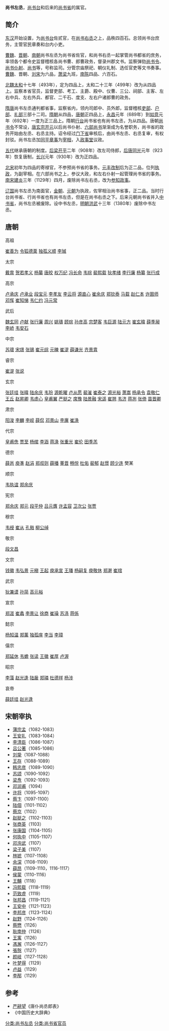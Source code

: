 '''尚书左丞'''，[[尚书台|尚书台]]和后来的[[尚书省|尚书省]]的属官。
==简介==
[[东汉|东汉]]开始设置，为[[尚书台|尚书台]]佐贰官，在[[尚书右丞|尚书右丞]]之上，品秩四百石。总领尚书台庶务，主管官民章奏和台内小吏。

[[曹魏|曹魏]]、[[晋朝|晋朝]]、[[南朝|南朝]]尚书左丞为尚书省佐官，和尚书右丞一起掌管尚书都省的庶务，率领各个都令史监督稽核各尚书曹、郎曹政务，督录州郡文书。监察弹劾[[尚书令|尚书令]]、[[尚书仆射|尚书仆射]]、[[尚书|尚书]]等，号称监司。分管宗庙祭祀、朝仪礼制、选任官吏等文书奏事。[[曹魏|曹魏]]、晋朝、[[刘宋|刘宋]]为六品，[[萧梁|萧梁]]九班，[[南陈|南陈]]四品、六百石。

[[北魏|北魏]][[太和|太和]]十七年（493年），定为四品上，太和二十三年（499年）改为从四品上。监察本省官员，监督吏部、考工、主爵、殿中、仪曹、三公、祠部、主客、左右中兵、左右外兵、都官、二千石、度支、左右户诸郎曹的政务。

[[隋唐|隋唐]]尚书左丞通判都省事，监察省内，领内司郎中、员外郎，监督稽核[[吏部|吏部]]、[[户部|户部]]、[[礼部|礼部]]三部十二司。[[隋朝|隋朝]]从四品，[[唐朝|唐朝]]正四品上，[[永昌|永昌]]元年（689年）到[[如意|如意]]元年（692年）一度为正三品上。隋朝[[行台|行台]]尚书省也有尚书左丞，为从四品。唐朝[[尚书令|尚书令]]不常设，[[唐玄宗|唐玄宗]][[开元|开元]]以后尚书仆射、[[六部|六部]][[尚书|尚书]]渐渐成为名誉职务，尚书省的政务开始由左丞、右丞主持。诏令经过[[门下省|门下省]]审核后，由尚书左丞、右丞复审，有权封驳。尚书左丞加[[同平章事|同平章事]]为[[宰相|宰相]]，入[[政事堂|政事堂]]议政。

[[五代|五代]]继承唐朝的制度。[[后梁|后梁]][[開平_(年號)|开平]]二年（908年）改左司侍郎，[[后唐|后唐]][[同光|同光]]元年（923年）恢复唐制，[[长兴|长兴]]元年（930年）改为正四品。

[[北宋|北宋]]初年为四品的寄禄官，不参预尚书省的事务。[[元丰改制|元丰改制]]后为正二品，位列[[执政|执政]]，为副宰相。在六部尚书之上，参议大政，和左右仆射一起管理尚书省的事务。[[南宋|南宋]][[建炎|建炎]]三年（1129年）四月，废除尚书左右丞，改为[[参知政事|参知政事]]。

[[辽国|辽国]]尚书左丞为南面官，[[金朝|金朝]]、[[元朝|元朝]]为执政，佐宰相治尚书省事，正二品。当时行台尚书省、行尚书省也有尚书左丞，但是在尚书右丞之下。后来元朝尚书省并入[[中书省|中书省]]，尚书左丞被废除。设中书左丞，[[明朝|明朝]][[洪武|洪武]]十三年（1380年）废除中书左丞。
==唐朝==
;高祖
[[崔善为|崔善为]]
[[令狐德棻|令狐德棻]]
[[独孤义顺|独孤义顺]]
[[李瑊|李瑊]]
;太宗
[[戴胄|戴胄]]
[[贺若孝义|贺若孝义]]
[[杨纂|杨纂]]
[[唐皎|唐皎]]
[[权万纪|权万纪]]
[[冯长命|冯长命]]
[[韦琮|韦琮]]
[[裴熙载|裴熙载]]
[[狄孝绪|狄孝绪]]
[[李行廉|李行廉]]
[[杨纂|杨纂]]
[[张行成|张行成]]
;高宗
[[卢承庆|卢承庆]]
[[卢承业|卢承业]]
[[段宝元|段宝元]]
[[李孝友|李孝友]]
[[李云将|李云将]]
[[源直心|源直心]]
[[崔余庆|崔余庆]]
[[郑钦泰|郑钦泰]]
[[马载|马载]]
[[赵仁本|赵仁本]]
[[许圉师|许圉师]]
[[邓恽|邓恽]]
[[崔知悌|崔知悌]]
[[韦仁约|韦仁约]]
[[冯元常|冯元常]]
;武后
[[魏玄同|魏玄同]]
[[卢献|卢献]]
[[张行廉|张行廉]]
[[周興_(唐朝)|周兴]]
[[姚璹|姚璹]]
[[顾琮_(唐朝)|顾琮]]
[[孙彦高|孙彦高]]
[[宗楚客|宗楚客]]
[[韦巨源|韦巨源]]
[[陆元方|陆元方]]
[[崔玄暐|崔玄暐]]
[[薛季昶|薛季昶]]
[[李峤|李峤]]
[[韦安石|韦安石]]
;中宗
[[苏瓌|苏瓌]]
[[宋璟|宋璟]]
[[张锡|张锡]]
[[崔元综|崔元综]]
[[元暕|元暕]]
[[崔湜|崔湜]]
[[薛谦光|薛谦光]]
[[齐景胄|齐景胄]]
;睿宗
[[崔湜|崔湜]]
[[张说|张说]]
;玄宗
[[张廷珪|张廷珪]]
[[张暐|张暐]]
[[陆余庆|陆余庆]]
[[韦玢|韦玢]]
[[源乾曜|源乾曜]]
[[卢从愿|卢从愿]]
[[裴漼|裴漼]]
[[崔泰之|崔泰之]]
[[源光裕|源光裕]]
[[萧嵩|萧嵩]]
[[杨承令|杨承令]]
[[袁敬仁|袁敬仁]]
[[王丘|王丘]]
[[赵昇卿|赵昇卿]]
[[韦虚心|韦虚心]]
[[皇甫翼|皇甫翼]]
[[严挺之|严挺之]]
[[席豫|席豫]]
[[陆景融|陆景融]]
[[宋遥|宋遥]]
[[崔翘|崔翘]]
[[韦济|韦济]]
[[蒋冽|蒋冽]]
[[张倚|张倚]]
[[苗晋卿|苗晋卿]]
;肃宗
[[阳浚|阳浚]]
[[李麟|李麟]]
[[李岘|李岘]]
[[薛侃|薛侃]]
[[邓景山|邓景山]]
[[李廙|李廙]]
[[崔涣|崔涣]]
;代宗
[[皇甫侁|皇甫侁]]
[[贾至|贾至]]
[[杨绾|杨绾]]
[[李涵|李涵]]
[[蒋涣|蒋涣]]
[[张重光|张重光]]
[[崔伦|崔伦]]
[[田季羔|田季羔]]
;德宗
[[薛邕|薛邕]]
[[庾凖|庾凖]]
[[赵涓|赵涓]]
[[郑叔则|郑叔则]]
[[薛播|薛播]]
[[董晋|董晋]]
[[畅悦|畅悦]]
[[杜佑|杜佑]]
[[裴郁|裴郁]]
[[赵憬|赵憬]]
[[顾少连|顾少连]]
樊某
;顺宗
[[韦执谊|韦执谊]]
[[郑余庆|郑余庆]]
;宪宗
[[郑余庆|郑余庆]]
[[郑元_(唐朝)|郑元]]
[[段平仲|段平仲]]
[[吕元膺|吕元膺]]
[[许孟容|许孟容]]
[[卫次公|卫次公]]
[[张贾|张贾]]
;穆宗
[[韦绶|韦绶]]
[[崔从|崔从]]
[[孔戣|孔戣]]
[[柳公绰|柳公绰]]
;敬宗
[[段文昌|段文昌]]
;文宗
[[钱徽|钱徽]]
[[韦弘景|韦弘景]]
[[元稹|元稹]]
[[王起_(唐朝)|王起]]
[[庾承宣|庾承宣]]
[[王璠|王璠]]
[[杨嗣复|杨嗣复]]
[[庾敬休|庾敬休]]
[[郑澣|郑澣]]
[[崔琯|崔琯]]
;武宗
[[狄兼谟|狄兼谟]]
[[孙简_(唐朝)|孙简]]
[[高元裕|高元裕]]
;宣宗
[[郑涯|郑涯]]
[[崔蠡|崔蠡]]
[[李景让|李景让]]
[[徐商|徐商]]
[[崔璪|崔璪]]
[[苏涤|苏涤]]
[[蒋係|蒋係]]
;懿宗
[[杨知温|杨知温]]
[[郑薰|郑薰]]
[[独孤庠|独孤庠]]
[[李当|李当]]
[[李璋|李璋]]
;僖宗
[[郑延休|郑延休]]
[[韦蟾|韦蟾]]
[[张读|张读]]
[[王徽|王徽]]
[[崔厚|崔厚]]
[[卢渥|卢渥]]
;昭宗
[[李藻|李藻]]
[[赵光逢|赵光逢]]
[[陆扆|陆扆]]
[[郑璘|郑璘]]
[[杜德祥|杜德祥]]
[[杨涉|杨涉]]
;哀帝
[[薛廷珪|薛廷珪]]
[[赵光逢|赵光逢]]
== 宋朝宰执 ==
* [[蒲宗孟|蒲宗孟]]（1082-1083）
* [[王安礼|王安礼]]（1083-1084）
* [[李清臣|李清臣]]（1086-1087）
* [[吕公著|吕公著]]（1085-1086）
* [[刘挚|刘挚]]（1087-1088）
* [[王存|王存]]（1088-1089）
* [[韩忠彦|韩忠彦]]（1089-1090）
* [[苏颂|苏颂]]（1090-1092）
* [[梁焘|梁焘]]（1092-1093）
* [[邓润甫|邓润甫]]（1094）
* [[许将|许将]]（1095-1097）
* [[蔡卞|蔡卞]]（1097-1100）
* [[陆佃|陆佃]]（1101-1102）
* [[蔡京|蔡京]]（1102）
* [[赵挺之|赵挺之]]（1102-1103）
* [[张商英|张商英]]（1103）
* [[张康国|张康国]]（1104-1105）
* [[何执中|何执中]]（1105-1107）
* [[邓洵武|邓洵武]]（1107）
* [[梁子美|梁子美]]（1107）
* [[林摅|林摅]]（1107-1108）
* [[余深|余深]]（1108-1109）
* [[薛昂|薛昂]]（1109-1110，1116-1117）
* [[侯蒙|侯蒙]]（1110-1116）
* [[王黼|王黼]]（1118）
* [[冯熙载|冯熙载]]（1118-1119）
* [[范致虚|范致虚]]（1119）
* [[张邦昌|张邦昌]]（1119-1121）
* [[王安中|王安中]]（1121-1123）
* [[李邦彦|李邦彦]]（1123-1124）
* [[赵野|赵野]]（1124-1126）
* [[蔡懋|蔡懋]]（1126）
* [[耿南仲|耿南仲]]（1126）
* [[王㝢|王㝢]]（1126）
* [[馮澥|馮澥]]（1126-1127）
* [[張慤|張慤]]（1127）
* [[颜岐|颜岐]]（1127-1128）
* [[叶梦得|叶梦得]]（1129）
* [[卢益|卢益]]（1129）
* [[李邴|李邴]]（1129）

==参考==
*[[严耕望|严耕望]]《唐仆尚丞郎表》
*《中国历史大辞典》
[[分类:尚书左丞|分类:尚书左丞]]
[[分类:尚书省官员|分类:尚书省官员]]